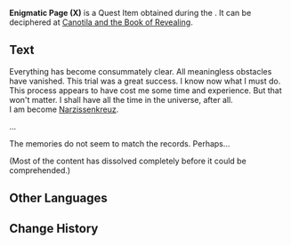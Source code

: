 {{Item Infobox
|id           = 120469
|image        = Item Enigmatic Page (X).png
|type         = Quest Items
|description  = An ancient paper whose contents are completely unintelligible.<br>Perhaps there's some way to decipher the contents.
|source1      = [[Wish-Fulfilling Treasure Hunt]]
}}
'''Enigmatic Page (X)''' is a Quest Item obtained during the {{Quest|Wish-Fulfilling Treasure Hunt}}. It can be deciphered at [[Canotila and the Book of Revealing]].

==Text==
Everything has become consummately clear. All meaningless obstacles have vanished.
This trial was a great success. I know now what I must do.
This process appears to have cost me some time and experience.
But that won't matter. I shall have all the time in the universe, after all.<br>
I am become [[Narzissenkreuz]].

...

The memories do not seem to match the records. Perhaps...

(Most of the content has dissolved completely before it could be comprehended.)

==Other Languages==
{{Other Languages|default_hidden=1
|en      = Enigmatic Page (X)
|zhs     = 神秘的书页・其十
|zhs_rm  = Shénmì de Shūyè - Qí Shí
|zht     = 神秘的書頁・其十
|zht_rm  = Shénmì de Shūyè - Qí Yī
|ja      = 不思議な本のページ・10
|ja_rm   = Fushigi-na Hon no Peeji - Ju
|ko      = 신비한 페이지・열 번째
|ko_rm   = 
|es      = Página misteriosa (X)
|fr      = Page énigmatique (10)
|ru      = Загадочная страница X
|th      = หน้ากระดาษลึกลับ - 10
|th_rm   = 
|vi      = Trang Sách Bí Ẩn X
|de      = Mysteriöse Buchseite X
|id      = Berkas Misterius: X
|pt      = Página Misteriosa de um Livro X
|tr      = Esrarengiz Sayfa (X)
|it      = Pagina misteriosa (X)
}}

==Change History==
{{Change History|4.2}}